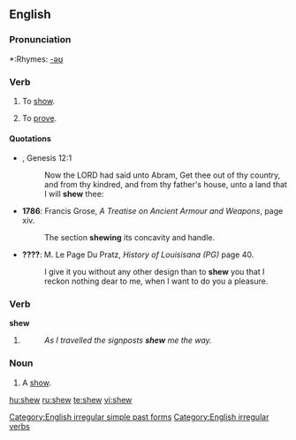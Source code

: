 ==English==

===Pronunciation===
*:Rhymes: [[Rhymes:English:-əʊ|-əʊ]]

===Verb===
{{en-verb|shews|shewing|shewed|'''[[shewed]]''' ''or'' '''[[shewn]]'''}}

# {{archaic}} To [[show]].
# To [[prove]].

====Quotations====
*{{RQ:Authorized Version}}, Genesis 12:1
*: Now the LORD had said unto Abram, Get thee out of thy country, and from thy kindred, and from thy father's house, unto a land that I will '''shew''' thee:
*'''1786''': Francis Grose, ''A Treatise on Ancient Armour and Weapons'', page xiv.
*: The section '''shewing''' its concavity and handle.
*'''????''': M. Le Page Du Pratz, ''History of Louisisana (PG)'' page 40.
*: I give it you without any other design than to '''shew''' you that I reckon nothing dear to me, when I want to do you a pleasure.

===Verb===
'''shew'''

# {{italbrac|[[East Anglia]] dialect}} {{simple past of|[[show]]}}
#: ''As I travelled the signposts '''shew''' me the way.''

[[Category:English irregular simple past forms]]

===Noun===
{{en-noun}}

# {{archaic}} A [[show]].

[[Category:English irregular verbs]]

[[hu:shew]]
[[ru:shew]]
[[te:shew]]
[[vi:shew]]